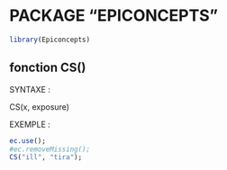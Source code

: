 # PACKAGE "EPICONCEPTS"

```r
library(Epiconcepts)
```

## fonction CS()

SYNTAXE :

  CS(x, exposure)

EXEMPLE :
```r
ec.use();
#ec.removeMissing();
CS("ill", "tira");
```
